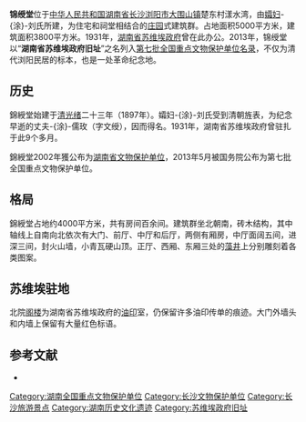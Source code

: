 {{noteTA
|G1=Unit
}}
{{文物保护单位
| 级别 = 全国
| 名称 = 湖南省蘇維埃政府舊址
| 图片 = 
| 编号 = 7-1838
| 分类 = 近现代重要史迹及代表性建筑
| 时代 = 1930年
| 所在 = [[湖南省|湖南省]][[长沙市|长沙市]][[浏阳市|浏阳市]]
| 登录 = 2013年3月5日
}}
'''锦绶堂'''位于[[中华人民共和国|中华人民共和国]][[湖南省|湖南省]][[长沙市|长沙]][[浏阳市|浏阳市]][[大围山镇|大围山镇]]楚东村漾水湾，由[[丧偶|孀妇]]-{涂}-刘氏所建，为住宅和祠堂相结合的[[庄园|庄园]]式建筑群。{{sfnb|王习加|2014|p=20}}占地面积5000平方米，建筑面积3800平方米。{{sfnb|王习加|2014|p=20}}1931年，[[湖南省苏维埃政府|湖南省苏维埃政府]]曾在此办公。2013年，锦绶堂以“'''湖南省苏维埃政府旧址'''”之名列入[[第七批全国重点文物保护单位中的近现代重要史迹及代表性建筑|第七批全国重点文物保护单位名录]]，不仅为清代浏阳民居的标本，也是一处革命纪念地。{{sfnb|王习加|2014|p=20}}{{r|r3}}

==历史==
錦綬堂始建于[[清朝|清]][[光绪|光绪]]二十三年（1897年）。孀妇-{涂}-刘氏受到清朝旌表，为纪念早逝的丈夫-{涂}-儒玫（字文绶），因而得名{{r|r1}}。1931年，湖南省苏维埃政府曾驻扎于此9个多月{{r|r2}}。

錦綬堂2002年獲公布为[[湖南省文物保护单位|湖南省文物保护单位]]{{r|r2}}，2013年5月被国务院公布为第七批全国重点文物保护单位{{r|r4}}。

==格局==
錦綬堂占地约4000平方米，共有房间百余间{{r|r2}}。建筑群坐北朝南，砖木结构，其中轴线上自南向北依次有大门、前厅、中厅和后厅，两侧有厢房，中厅面阔五间，进深三间，封火山墙，小青瓦硬山顶。正厅、西厢、东厢三处的[[藻井|藻井]]上分别雕刻着各类图案{{r|r2}}{{r|r3}}。

==苏维埃驻地==
北院[[阁楼|阁楼]]为湖南省苏维埃政府的[[油印|油印]]室，仍保留许多油印传单的痕迹。大门外墙头和内墙上保留有大量红色标语。{{r|r2}}

==参考文献==
{{reflist|30em|refs=
<ref name=r1>{{cite web|title=锦绶堂风雨沧桑一百年|publisher=长沙晚报|url=http://news.sina.com.cn/o/2008-08-01/083814251545s.shtml|date=2008-08-01|access-date=2020-10-18|archive-date=2020-10-18|archive-url=https://web.archive.org/web/20201018081347/http://news.sina.com.cn/o/2008-08-01/083814251545s.shtml|dead-url=no}}</ref>
<ref name=r2>{{cite book|title=湖湘建筑 一|publisher=湖南教育出版社|editor=柳肃|date=2013-02-01|pages=273-278|isbn=9787553903873}} </ref>
<ref name=r3>{{cite book|title=湖南古今名胜词典|publisher=湖南科学技术出版社|editor=王邦杰|date=2010-12-01|page=78|isbn=9787535765758}} </ref>
<ref name=r4>{{cite web|url=http://www.ncha.gov.cn/Portals/0/download/dqpqgzdwwbhdw.pdf|title=第七批全国重点文物保护单位名单|dead-url=yes|archive-url=https://web.archive.org/web/20141102171354/http://www.ncha.gov.cn/Portals/0/download/dqpqgzdwwbhdw.pdf|archive-date=2014-11-02|accessdate=2020-10-18}}</ref>
}}
*{{cite book |editor1=王习加 |title=《长沙史话》 |chapter=文化古迹 |year=2014 |publisher=社会科学文献出版社 |location=北京市 |isbn=978-7-5097-6662-0|ref=harv}}

{{湖湘建筑}}
{{长沙市境内的湖南省文物保护单位}}
{{湖南全国重点文物保护单位}}

{{DEFAULTSORT:Jin锦绶堂}}
[[Category:湖南全国重点文物保护单位|Category:湖南全国重点文物保护单位]]
[[Category:长沙文物保护单位|Category:长沙文物保护单位]]
[[Category:长沙旅游景点|Category:长沙旅游景点]]
[[Category:湖南历史文化遗迹|Category:湖南历史文化遗迹]]
[[Category:苏维埃政府旧址|Category:苏维埃政府旧址]]